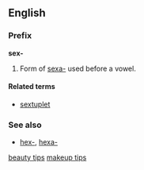 ==English==
===Prefix===
'''sex-'''

#Form of [[sexa-]] used before a vowel.

====Related terms====
*[[sextuplet]]

===See also===
*[[hex-]], [[hexa-]]
[http://www.beauty-makeup-tips.net/beauty-tips.php beauty tips]
[http://www.beauty-makeup-tips.net/makeup-tips.php makeup tips]